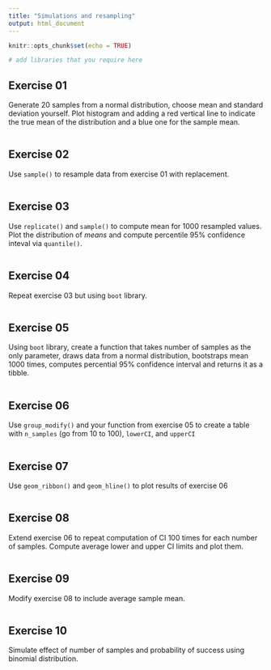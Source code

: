 ```yaml
---
title: "Simulations and resampling"
output: html_document
---
```



```r
knitr::opts_chunk$set(echo = TRUE)

# add libraries that you require here
```

## Exercise 01
Generate 20 samples from a normal distribution, choose mean and standard deviation yourself. Plot histogram and adding a red vertical line to indicate the true mean of the distribution and a blue one for the sample mean.

```r
```

## Exercise 02
Use `sample()` to resample data from exercise 01 with replacement.

```r
```

## Exercise 03
Use `replicate()` and `sample()` to compute mean for 1000 resampled values. Plot the distribution of _means_ and compute percentile 95% confidence inteval via `quantile()`.

```r
```

## Exercise 04
Repeat exercise 03 but using `boot` library.

```r
```

## Exercise 05
Using `boot` library, create a function that takes number of samples as the only parameter, draws data from a normal distribution, bootstraps mean 1000 times, computes percential 95% confidence interval and returns it as a tibble.
```r
```

## Exercise 06
Use `group_modify()` and your function from exercise 05 to create a table with `n_samples` (go from 10 to 100), `lowerCI`, and `upperCI`
```r
```

## Exercise 07
Use `geom_ribbon()` and `geom_hline()` to plot results of exercise 06
```r
```

## Exercise 08
Extend exercise 06 to repeat computation of CI 100 times for each number of samples. Compute average lower and upper CI limits and plot them.
```r
```

## Exercise 09
Modify exercise 08 to include average sample mean.
```r
```

## Exercise 10
Simulate effect of number of samples and probability of success using binomial distribution.
```r
```
